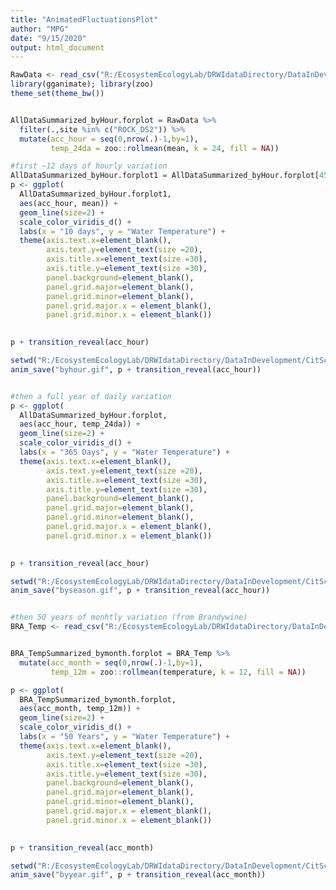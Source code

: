```yaml
---
title: "AnimatedFluctuationsPlot"
author: "MPG"
date: "9/15/2020"
output: html_document
---
```


```r

RawData <- read_csv("R:/EcosystemEcologyLab/DRWIdataDirectory/DataInDevelopment/CitSciDeployments/EnviroDIY/sensors/04_product/AllData/AllDataSummarized_byHour.csv")
library(gganimate); library(zoo)
theme_set(theme_bw())


AllDataSummarized_byHour.forplot = RawData %>% 
  filter(.,site %in% c("ROCK_DS2")) %>% 
  mutate(acc_hour = seq(0,nrow(.)-1,by=1), 
         temp_24da = zoo::rollmean(mean, k = 24, fill = NA))

#first ~12 days of hourly variation
AllDataSummarized_byHour.forplot1 = AllDataSummarized_byHour.forplot[4500:4700,]
p <- ggplot(
  AllDataSummarized_byHour.forplot1,
  aes(acc_hour, mean)) +
  geom_line(size=2) +
  scale_color_viridis_d() +
  labs(x = "10 days", y = "Water Temperature") +
  theme(axis.text.x=element_blank(),
        axis.text.y=element_text(size =20),
        axis.title.x=element_text(size =30),
        axis.title.y=element_text(size =30),
        panel.background=element_blank(),
        panel.grid.major=element_blank(),
        panel.grid.minor=element_blank(),
        panel.grid.major.x = element_blank(),
        panel.grid.minor.x = element_blank())
        

p + transition_reveal(acc_hour)

setwd("R:/EcosystemEcologyLab/DRWIdataDirectory/DataInDevelopment/CitSciDeployments/EnviroDIY/sensors/04_product/AllData")
anim_save("byhour.gif", p + transition_reveal(acc_hour))


#then a full year of daily variation
p <- ggplot(
  AllDataSummarized_byHour.forplot,
  aes(acc_hour, temp_24da)) +
  geom_line(size=2) +
  scale_color_viridis_d() +
  labs(x = "365 Days", y = "Water Temperature") +
  theme(axis.text.x=element_blank(),
        axis.text.y=element_text(size =20),
        axis.title.x=element_text(size =30),
        axis.title.y=element_text(size =30),
        panel.background=element_blank(),
        panel.grid.major=element_blank(),
        panel.grid.minor=element_blank(),
        panel.grid.major.x = element_blank(),
        panel.grid.minor.x = element_blank())
        

p + transition_reveal(acc_hour)

setwd("R:/EcosystemEcologyLab/DRWIdataDirectory/DataInDevelopment/CitSciDeployments/EnviroDIY/sensors/04_product/AllData")
anim_save("byseason.gif", p + transition_reveal(acc_hour))


#then 50 years of monhtly variation (from Brandywine)
BRA_Temp <- read_csv("R:/EcosystemEcologyLab/DRWIdataDirectory/DataInDevelopment/CitSciDeployments/EnviroDIY/sensors/01_input/Brandywine_Temp.csv")


BRA_TempSummarized_bymonth.forplot = BRA_Temp %>% 
  mutate(acc_month = seq(0,nrow(.)-1,by=1), 
         temp_12m = zoo::rollmean(temperature, k = 12, fill = NA))

p <- ggplot(
  BRA_TempSummarized_bymonth.forplot,
  aes(acc_month, temp_12m)) +
  geom_line(size=2) +
  scale_color_viridis_d() +
  labs(x = "50 Years", y = "Water Temperature") +
  theme(axis.text.x=element_blank(),
        axis.text.y=element_text(size =20),
        axis.title.x=element_text(size =30),
        axis.title.y=element_text(size =30),
        panel.background=element_blank(),
        panel.grid.major=element_blank(),
        panel.grid.minor=element_blank(),
        panel.grid.major.x = element_blank(),
        panel.grid.minor.x = element_blank())
        

p + transition_reveal(acc_month)

setwd("R:/EcosystemEcologyLab/DRWIdataDirectory/DataInDevelopment/CitSciDeployments/EnviroDIY/sensors/04_product/AllData")
anim_save("byyear.gif", p + transition_reveal(acc_month))
```

